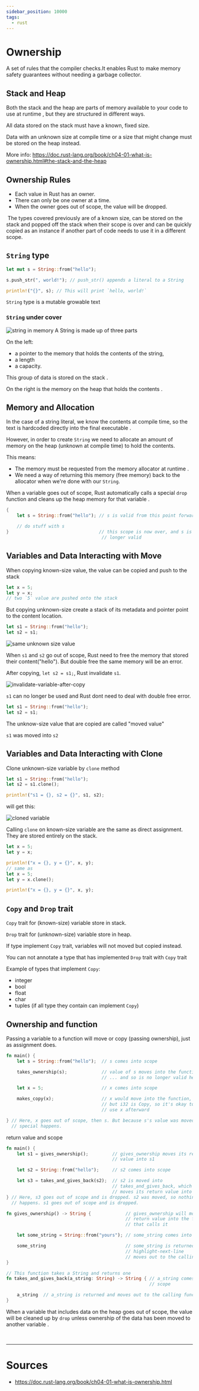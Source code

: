 ```yaml
---
sidebar_position: 10000
tags:
  - rust
---
```


# Ownership

A set of rules that the compiler checks.It enables Rust to make memory safety guarantees without needing a garbage collector.

## Stack and Heap

Both the stack and the heap are parts of memory available to your code to use <Color color="var(--secondary-font-color)"> at runtime </Color>, but they are structured in different ways.

All data stored on the stack must have a known, fixed size.

Data with an unknown size at compile time or a size that might change must be stored on the heap instead.

<Admonition type="tip" title="later" icon="">

More info: https://doc.rust-lang.org/book/ch04-01-what-is-ownership.html#the-stack-and-the-heap

</Admonition>

## Ownership Rules

- Each value in Rust has an owner.
- There can only be one owner at a time.
- When the owner goes out of scope, the value will be dropped.

&#8203;<Color color="var(--not-require-but-good-to-know-font-color)"> The types covered previously are of a known size, can be stored on the stack and popped off the stack when their scope is over
and can be quickly copied as an instance if another part of code needs to use it in a different scope. </Color>

## `String` type

```rust title= showLineNumbers
let mut s = String::from("hello");

s.push_str(", world!"); // push_str() appends a literal to a String

println!("{}", s); // This will print `hello, world!`
```

`String` type is a mutable growable text

### `String` under cover

![string in memory](../assets/string-in-memory.svg)
A String is made up of three parts

On the left:

- a pointer to the memory that holds the contents of the string,
- a length
- a capacity.

This group of data is <Color color="var(--secondary-font-color)"> stored on the stack </Color>.

On the right is the memory <Color color="var(--secondary-font-color)"> on the heap </Color> that <Color color="var(--secondary-font-color)"> holds the contents </Color>.

## Memory and Allocation

In the case of a string literal, we know the contents at compile time, so <Color color="var(--secondary-font-color)"> the text </Color> <Color color="var(--primary-font-color)"> is hardcoded directly into the final executable </Color>.

However, in order to create `String` we need to allocate an amount of memory on the heap (unknown at compile time) to hold the contents.

This means:

- The memory must be requested from the memory allocator at <Color color="var(--secondary-font-color)"> runtime </Color>.
- We need a way of returning this memory (free memory) back to the allocator when we're done with our `String`.

When a variable goes out of scope, Rust automatically calls a special `drop` function and <Color color="var(--secondary-font-color)"> cleans up the heap memory for that variable </Color>.

```rust title= showLineNumbers
{
    let s = String::from("hello"); // s is valid from this point forward

    // do stuff with s
}                                  // this scope is now over, and s is no
                                    // longer valid
```

## Variables and Data Interacting with Move

When copying known-size value, the value can be copied and push to the stack

```rust title= showLineNumbers
let x = 5;
let y = x;
// two `5` value are pushed onto the stack
```

But copying unknown-size create a stack of its metadata and pointer point to the content location.

```rust title= showLineNumbers
let s1 = String::from("hello");
let s2 = s1;
```

![same unknown size value](../assets/same-unknown-size-value.svg)

When `s1` and `s2` go out of scope, Rust need to free the memory that stored their content("hello"). But double free the same memory will be an error.

After copying, `let s2 = s1;`, Rust invalidate `s1`.

![invalidate-variable-after-copy](../assets/invalidate-variable-after-copy.svg)

`s1` can no longer be used and Rust dont need to deal with double free error.

```rust title= showLineNumbers
let s1 = String::from("hello");
let s2 = s1;
```

<Admonition type="info" title="info">

The unknow-size value that are copied are called "moved value"

`s1` was moved into `s2`

</Admonition>

## Variables and Data Interacting with Clone

Clone unknown-size variable by `clone` method

```rust title= showLineNumbers
let s1 = String::from("hello");
let s2 = s1.clone();

println!("s1 = {}, s2 = {}", s1, s2);
```

will get this:

![cloned variable](../assets/cloned-variable.svg)

<Admonition type="note" title="note">

Calling `clone` on known-size variable are the same as direct assignment. They are stored entirely on the stack.

```rust title= showLineNumbers
let x = 5;
let y = x;

println!("x = {}, y = {}", x, y);
// same as
let x = 5;
let y = x.clone();

println!("x = {}, y = {}", x, y);
```

</Admonition>

## `Copy` and `Drop` trait

`Copy` trait for (known-size) variable store in stack.

`Drop` trait for (unknown-size) variable store in heap.

If type implement `Copy` trait, variables will not moved but copied instead.

You <Color color="var(--secondary-font-color)"> can not </Color> annotate a type that has implemented `Drop` trait with `Copy` trait

Example of types that implement `Copy`:

- integer
- bool
- float
- char
- tuples (if all type they contain can implement `Copy`)

## Ownership and function

Passing a variable to a function will move or copy (passing ownership), just as assignment does.

```rust title= showLineNumbers
fn main() {
    let s = String::from("hello");  // s comes into scope

    takes_ownership(s);             // value of s moves into the function...
                                    // ... and so is no longer valid here

    let x = 5;                      // x comes into scope

    makes_copy(x);                  // x would move into the function,
                                    // but i32 is Copy, so it's okay to still
                                    // use x afterward

} // Here, x goes out of scope, then s. But because s's value was moved, nothing
  // special happens.
```

return value and scope

```rust title= showLineNumbers
fn main() {
    let s1 = gives_ownership();         // gives_ownership moves its return
                                        // value into s1

    let s2 = String::from("hello");     // s2 comes into scope

    let s3 = takes_and_gives_back(s2);  // s2 is moved into
                                        // takes_and_gives_back, which also
                                        // moves its return value into s3
} // Here, s3 goes out of scope and is dropped. s2 was moved, so nothing
  // happens. s1 goes out of scope and is dropped.

fn gives_ownership() -> String {             // gives_ownership will move its
                                             // return value into the function
                                             // that calls it

    let some_string = String::from("yours"); // some_string comes into scope

    some_string                              // some_string is returned and
                                             // highlight-next-line
                                             // moves out to the calling function
}

// This function takes a String and returns one
fn takes_and_gives_back(a_string: String) -> String { // a_string comes into
                                                      // scope

    a_string  // a_string is returned and moves out to the calling function
}
```

When a variable that includes data on the heap goes out of scope, the value will be cleaned up by `drop` unless ownership of the data has been moved to <Color color="var(--primary-font-color)"> another variable </Color>.

<br />

---

# Sources

- https://doc.rust-lang.org/book/ch04-01-what-is-ownership.html

